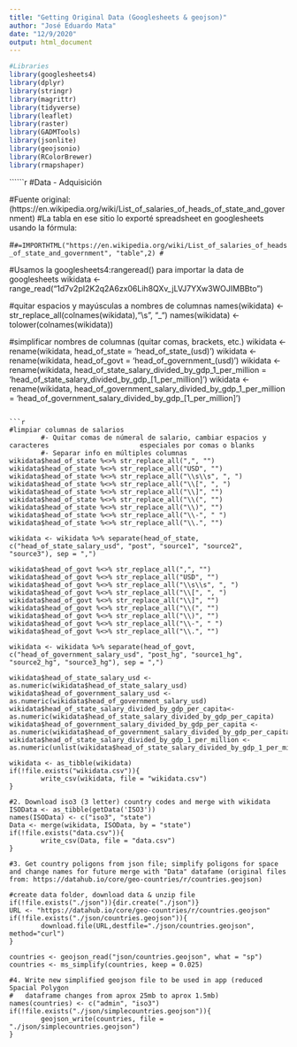 ```yaml
---
title: "Getting Original Data (Googlesheets & geojson)"
author: "José Eduardo Mata"
date: "12/9/2020"
output: html_document
---
```


```r
#Libraries
library(googlesheets4)
library(dplyr)
library(stringr)
library(magrittr)
library(tidyverse)
library(leaflet)
library(raster)
library(GADMTools)
library(jsonlite)
library(geojsonio)
library(RColorBrewer)
library(rmapshaper)
```


``````r
#Data - Adquisición 

#Fuente original: (https://en.wikipedia.org/wiki/List_of_salaries_of_heads_of_state_and_government)
#La tabla en ese sitio lo exporté spreadsheet en googlesheets usando la fórmula:

#```
#=IMPORTHTML("https://en.wikipedia.org/wiki/List_of_salaries_of_heads_of_state_and_government", "table",2)
#```


#Usamos la googlesheets4:rangeread() para importar la data de googlesheets
wikidata <- range_read("1d7v2pI2K2q2A6zx06Lih8QXv_jLVJ7YXw3WOJIMBBto")

#quitar espacios y mayúsculas a nombres de columnas
names(wikidata) <- str_replace_all(colnames(wikidata),"\\s", "_")
names(wikidata) <- tolower(colnames(wikidata))

#simplificar nombres de columnas (quitar comas, brackets, etc.)
wikidata <- rename(wikidata, head_of_state = 'head_of_state_(usd)')
wikidata <- rename(wikidata, head_of_govt = 'head_of_government_(usd)')
wikidata <- rename(wikidata, head_of_state_salary_divided_by_gdp_1_per_million = 'head_of_state_salary_divided_by_gdp_[1_per_million]')
wikidata <- rename(wikidata, head_of_government_salary_divided_by_gdp_1_per_million = 'head_of_government_salary_divided_by_gdp_[1_per_million]')
```

```r
#limpiar columnas de salarios
        #- Quitar comas de númeral de salario, cambiar espacios y caracteres                       especiales por comas o blanks
        #- Separar info en múltiples columnas 
wikidata$head_of_state %<>% str_replace_all(",", "")
wikidata$head_of_state %<>% str_replace_all("USD", "")
wikidata$head_of_state %<>% str_replace_all("\\s\\s", ", ")
wikidata$head_of_state %<>% str_replace_all("\\[", ", ")
wikidata$head_of_state %<>% str_replace_all("\\]", "")
wikidata$head_of_state %<>% str_replace_all("\\(", "")
wikidata$head_of_state %<>% str_replace_all("\\)", "")
wikidata$head_of_state %<>% str_replace_all("\\-", " ")
wikidata$head_of_state %<>% str_replace_all("\\.", "")

wikidata <- wikidata %>% separate(head_of_state, c("head_of_state_salary_usd", "post", "source1", "source2", "source3"), sep = ",")

wikidata$head_of_govt %<>% str_replace_all(",", "")
wikidata$head_of_govt %<>% str_replace_all("USD", "")
wikidata$head_of_govt %<>% str_replace_all("\\s\\s", ", ")
wikidata$head_of_govt %<>% str_replace_all("\\[", ", ")
wikidata$head_of_govt %<>% str_replace_all("\\]", "")
wikidata$head_of_govt %<>% str_replace_all("\\(", "")
wikidata$head_of_govt %<>% str_replace_all("\\)", "")
wikidata$head_of_govt %<>% str_replace_all("\\-", " ")
wikidata$head_of_govt %<>% str_replace_all("\\.", "")

wikidata <- wikidata %>% separate(head_of_govt, c("head_of_government_salary_usd", "post_hg", "source1_hg", "source2_hg", "source3_hg"), sep = ",")

wikidata$head_of_state_salary_usd <- as.numeric(wikidata$head_of_state_salary_usd)
wikidata$head_of_government_salary_usd <- as.numeric(wikidata$head_of_government_salary_usd)
wikidata$head_of_state_salary_divided_by_gdp_per_capita<- as.numeric(wikidata$head_of_state_salary_divided_by_gdp_per_capita)
wikidata$head_of_government_salary_divided_by_gdp_per_capita <- as.numeric(wikidata$head_of_government_salary_divided_by_gdp_per_capita)
wikidata$head_of_state_salary_divided_by_gdp_1_per_million <- as.numeric(unlist(wikidata$head_of_state_salary_divided_by_gdp_1_per_million[[1]]))

wikidata <- as_tibble(wikidata)
if(!file.exists("wikidata.csv")){
        write_csv(wikidata, file = "wikidata.csv")
}

#2. Download iso3 (3 letter) country codes and merge with wikidata
ISOData <- as_tibble(getData('ISO3'))
names(ISOData) <- c("iso3", "state")
Data <- merge(wikidata, ISOData, by = "state")
if(!file.exists("data.csv")){
        write_csv(Data, file = "data.csv")
}

#3. Get country poligons from json file; simplify poligons for space and change names for future merge with "Data" datafame (original files from: https://datahub.io/core/geo-countries/r/countries.geojson)

#create data folder, download data & unzip file 
if(!file.exists("./json")){dir.create("./json")}
URL <- "https://datahub.io/core/geo-countries/r/countries.geojson"
if(!file.exists("./json/countries.geojson")){
        download.file(URL,destfile="./json/countries.geojson", method="curl")
}

countries <- geojson_read("json/countries.geojson", what = "sp")
countries <- ms_simplify(countries, keep = 0.025)

#4. Write new simplified geojson file to be used in app (reduced Spacial Polygon
#   dataframe changes from aprox 25mb to aprox 1.5mb)
names(countries) <- c("admin", "iso3")
if(!file.exists("./json/simplecountries.geojson")){
        geojson_write(countries, file = "./json/simplecountries.geojson")
}
```

